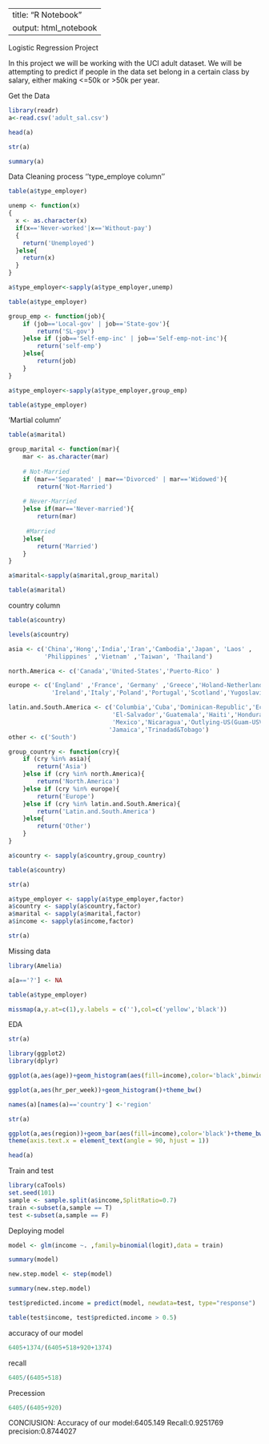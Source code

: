
---
title: "R Notebook"
output: html_notebook
---
Logistic Regression Project

In this project we will be working with the UCI adult dataset. We will be attempting to predict if people in the data set belong in a certain class by salary, either making <=50k or >50k per year.

Get the Data
```{r}
library(readr)
a<-read.csv('adult_sal.csv')
```

```{r}
head(a)
```


```{r Getting the structure of the data set}
str(a)

```
```{r Getting summary details}
summary(a)
```

Data Cleaning process
''type_employe column''
```{r Checking the frequency of the column}
table(a$type_employer)

```
```{r combine into a group}
unemp <- function(x)
{
  x <- as.character(x)
  if(x=='Never-worked'|x=='Without-pay')
  {
    return('Unemployed')
  }else{
    return(x)
  }
}
```

```{r apply function in the type_employer}
a$type_employer<-sapply(a$type_employer,unemp)
```

```{r grouped never worked and unemployed}
table(a$type_employer)
```


```{r group the state and local-gov job into SL-gov and self-emp-inc to self-emp}
group_emp <- function(job){
    if (job=='Local-gov' | job=='State-gov'){
        return('SL-gov')
    }else if (job=='Self-emp-inc' | job=='Self-emp-not-inc'){
        return('self-emp')
    }else{
        return(job)
    }
}
```

```{r apply function to the type_employer}
a$type_employer<-sapply(a$type_employer,group_emp)
```

```{r}
table(a$type_employer)
```
'Martial column'
```{r checking the martial column}
table(a$marital)

```
```{r grouping the martial column}
group_marital <- function(mar){
    mar <- as.character(mar)
    
    # Not-Married
    if (mar=='Separated' | mar=='Divorced' | mar=='Widowed'){
        return('Not-Married')
    
    # Never-Married   
    }else if(mar=='Never-married'){
        return(mar)
    
     #Married
    }else{
        return('Married')
    }
}
```

```{r apply fun}
a$marital<-sapply(a$marital,group_marital)
```

```{r display grouped column}
table(a$marital)

```
country column
```{r head of country column}
table(a$country)

```

```{r}
levels(a$country)

```

```{r groupinig as continent}
asia <- c('China','Hong','India','Iran','Cambodia','Japan', 'Laos' ,
          'Philippines' ,'Vietnam' ,'Taiwan', 'Thailand')

north.America <- c('Canada','United-States','Puerto-Rico' )

europe <- c('England' ,'France', 'Germany' ,'Greece','Holand-Netherlands','Hungary',
            'Ireland','Italy','Poland','Portugal','Scotland','Yugoslavia')

latin.and.South.America <- c('Columbia','Cuba','Dominican-Republic','Ecuador',
                             'El-Salvador','Guatemala','Haiti','Honduras',
                             'Mexico','Nicaragua','Outlying-US(Guam-USVI-etc)','Peru',
                            'Jamaica','Trinadad&Tobago')
other <- c('South')
```


```{r grouping everything in group_country}
group_country <- function(cry){
    if (cry %in% asia){
        return('Asia')
    }else if (cry %in% north.America){
        return('North.America')
    }else if (cry %in% europe){
        return('Europe')
    }else if (cry %in% latin.and.South.America){
        return('Latin.and.South.America')
    }else{
        return('Other')      
    }
}
```

```{r apply the function}
a$country <- sapply(a$country,group_country)
```

```{r table of the country}
table(a$country)
```
```{r str of dataset}
str(a)

```
```{r converting into factors}
a$type_employer <- sapply(a$type_employer,factor)
a$country <- sapply(a$country,factor)
a$marital <- sapply(a$marital,factor)
a$income <- sapply(a$income,factor)

```

```{r}
str(a)
```
Missing data
```{r installing amelia package}
library(Amelia)

```

```{r creating ? column as NA  }
a[a=='?'] <- NA
```

```{r viewing the table}
table(a$type_employer)
```


```{r}
missmap(a,y.at=c(1),y.labels = c(''),col=c('yellow','black'))
```
 EDA 
```{r}
str(a)
```
 
```{r}
library(ggplot2)
library(dplyr)
```


```{r}
ggplot(a,aes(age))+geom_histogram(aes(fill=income),color='black',binwidth=1)+theme_bw()
```

```{r}
ggplot(a,aes(hr_per_week))+geom_histogram()+theme_bw()
```
```{r}
names(a)[names(a)=='country'] <-'region'
```

```{r}
str(a)
```

```{r}
ggplot(a,aes(region))+geom_bar(aes(fill=income),color='black')+theme_bw()
theme(axis.text.x = element_text(angle = 90, hjust = 1))

```

```{r}
head(a)
```
Train and test

```{r train and test}
library(caTools)
set.seed(101)
sample <- sample.split(a$income,SplitRatio=0.7)
train <-subset(a,sample == T)
test <-subset(a,sample == F)
```


Deploying model

```{r}
model <- glm(income ~. ,family=binomial(logit),data = train)
```

```{r}
summary(model)
```
```{r}
new.step.model <- step(model)

```
```{r}
summary(new.step.model)
```
```{r}
test$predicted.income = predict(model, newdata=test, type="response")

table(test$income, test$predicted.income > 0.5)

```
accuracy of our model
```{r accuracy of the model}
6405+1374/(6405+518+920+1374)

```
recall
```{r recall}
6405/(6405+518)
```
Precession

```{r precision}
6405/(6405+920)
```
CONClUSION:
Accuracy of our model:6405.149
Recall:0.9251769
precision:0.8744027



